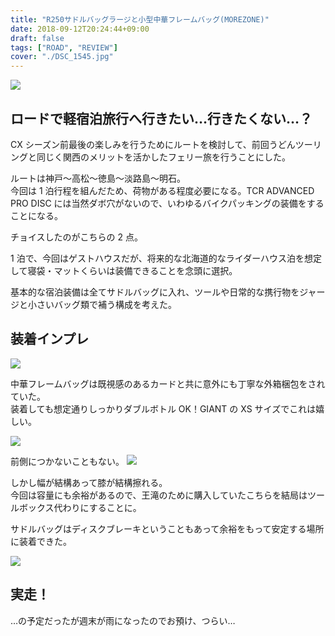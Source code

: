 ---
title: "R250サドルバッグラージと小型中華フレームバッグ(MOREZONE)"
date: 2018-09-12T20:24:44+09:00
draft: false
tags: ["ROAD", "REVIEW"]
cover: "./DSC_1545.jpg"
---

![ ](./DSC_1545.jpg)

## ロードで軽宿泊旅行へ行きたい…行きたくない…？

CX シーズン前最後の楽しみを行うためにルートを検討して、前回うどんツーリングと同じく関西のメリットを活かしたフェリー旅を行うことにした。

ルートは神戸～高松～徳島～淡路島～明石。  
今回は 1 泊行程を組んだため、荷物がある程度必要になる。TCR ADVANCED PRO DISC には当然ダボ穴がないので、いわゆるバイクパッキングの装備をすることになる。

チョイスしたのがこちらの 2 点。

<Amzn asin="B0747NR4HL">

<Amzn asin="B07PW4FL2X">

1 泊で、今回はゲストハウスだが、将来的な北海道的なライダーハウス泊を想定して寝袋・マットくらいは装備できることを念頭に選択。

基本的な宿泊装備は全てサドルバッグに入れ、ツールや日常的な携行物をジャージと小さいバッグ類で補う構成を考えた。

## 装着インプレ

![ ](./DSC_1544.jpg)

中華フレームバッグは既視感のあるカードと共に意外にも丁寧な外箱梱包をされていた。  
装着しても想定通りしっかりダブルボトル OK！GIANT の XS サイズでこれは嬉しい。

![ ](./DSC_1545.jpg)

前側につかないこともない。
![ ](./DSC_1546.jpg)

しかし幅が結構あって膝が結構擦れる。  
今回は容量にも余裕があるので、王滝のために購入していたこちらを結局はツールボックス代わりにすることに。

<Amzn asin="B06XPW1TTN">

サドルバッグはディスクブレーキということもあって余裕をもって安定する場所に装着できた。

![ ](./DSC_1548.jpg)

## 実走！

…の予定だったが週末が雨になったのでお預け、つらい…
